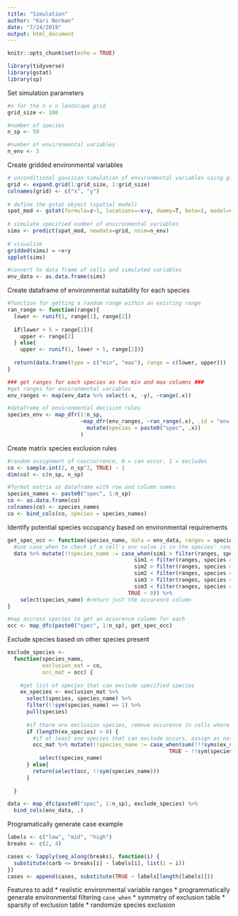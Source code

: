 ```yaml
---
title: "Simulation"
author: "Kari Norman"
date: "7/24/2019"
output: html_document
---
```


```r
knitr::opts_chunk$set(echo = TRUE)
```

```r
library(tidyverse)
library(gstat)
library(sp)
```

Set simulation parameters
```r
#n for the n x n landscape grid
grid_size <- 100

#number of species
n_sp <- 50

#number of environmental variables
n_env <- 3
```

Create gridded environmental variables 
```r
# unconditional gaussian simulation of environmental variables using gstat
grid <- expand.grid(1:grid_size, 1:grid_size)
colnames(grid) <- c("x", "y")
 
# define the gstat object (spatial model)
spat_mod <- gstat(formula=z~1, locations=~x+y, dummy=T, beta=1, model=vgm(psill=0.025,model="Exp",range=5), nmax=20, data = grid)
 
# simulate specified number of environmental variables
sims <- predict(spat_mod, newdata=grid, nsim=n_env)
 
# visualize
gridded(sims) = ~x+y
spplot(sims)

#convert to data frame of cells and simulated variables
env_data <- as.data.frame(sims)
```

Create dataframe of environmental suitability for each species 
```r
#function for getting a random range within an existing range
ran_range <- function(range){
  lower <- runif(1, range[1], range[2])
  
  if(lower + 5 > range[2]){
    upper <- range[2]
  } else{
    upper <- runif(1, lower + 5, range[2])}
  
  return(data.frame(type = c("min", "max"), range = c(lower, upper)))
}

### get ranges for each species as two min and max columns ###
#get ranges for environmental variables 
env_ranges <- map(env_data %>% select(-x, -y), ~range(.x))

#dataframe of environmental decision rules
species_env <- map_dfr(1:n_sp, 
                       ~map_dfr(env_ranges, ~ran_range(.x), .id = "env_var") %>% 
                         mutate(species = paste0("spec", .x))
                       )

```

Create matrix species exclusion rules
```r
#random assignment of cooccurrence, 0 = can occur, 1 = excludes
co <- sample.int(2, n_sp^2, TRUE) - 1
dim(co) <- c(n_sp, n_sp)

#format matrix as dataframe with row and column names
species_names <- paste0("spec", 1:n_sp)
co <- as.data.frame(co)
colnames(co) <- species_names
co <- bind_cols(co, species = species_names)
```

Identify potential species occupancy based on environmental requirements 
```r
get_spec_occ <- function(species_name, data = env_data, ranges = species_env){
  #use case_when to check if a cell's env value is in the species' range, assign occurence or absence accordingly
  data %>% mutate(!!species_name := case_when(sim1 > filter(ranges, species == species_name, env_var == "sim1", type == "min")$range &
                                        sim1 < filter(ranges, species == species_name, env_var == "sim1", type == "max")$range &
                                        sim2 > filter(ranges, species == species_name, env_var == "sim2", type == "min")$range &
                                        sim2 < filter(ranges, species == species_name, env_var == "sim2", type == "max")$range &
                                        sim3 > filter(ranges, species == species_name, env_var == "sim3", type == "min")$range &
                                        sim3 < filter(ranges, species == species_name, env_var == "sim3", type == "max")$range ~ 1,
                                      TRUE ~ 0)) %>%
    select(species_name) #return just the occurence column 
}

#map accross species to get an occurence column for each
occ <- map_dfc(paste0("spec", 1:n_sp), get_spec_occ)


```

Exclude species based on other species present
```r

exclude_species <-
  function(species_name,
           exclusion_mat = co,
           occ_mat = occ) {
    
    #get list of species that can exclude specified species
    ex_species <- exclusion_mat %>%
      select(species, species_name) %>%
      filter(!!sym(species_name) == 1) %>%
      pull(species)
      
      #if there are exclusion species, remove occurence in cells where they already occur
      if (length(ex_species) > 0) {
        #if at least one species that can exclude occurs, assign as not present
        occ_mat %>% mutate(!!species_name := case_when(sum(!!!syms(ex_species)) >= 1 ~ 0, 
                                                   TRUE ~ !!sym(species_name))) %>% #otherwise accept existing value
          select(species_name)
      } else{
        return(select(occ, !!sym(species_name)))
      }
    
  }

data <- map_dfc(paste0("spec", 1:n_sp), exclude_species) %>% 
  bind_cols(env_data, .)
```

Programatically generate case example
```r
labels <- c("low", "mid", "high")
breaks <- c(2, 4)

cases <- lapply(seq_along(breaks), function(i) {
  substitute(carb <= breaks[i] ~ labels[i], list(i = i))
})
cases <- append(cases, substitute(TRUE ~ labels[length(labels)]))
```

Features to add
* realistic environmental variable ranges
* programmatically generate environmental filtering `case_when`
* symmetry of exclusion table
* sparsity of exclusion table
* randomize species exclusion 













